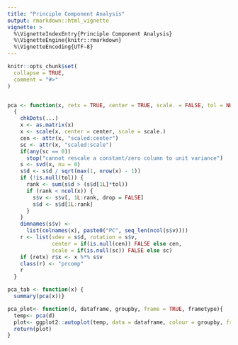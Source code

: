 ```yaml
---
title: "Principle Component Analysis"
output: rmarkdown::html_vignette
vignette: >
  %\VignetteIndexEntry{Principle Component Analysis}
  %\VignetteEngine{knitr::rmarkdown}
  %\VignetteEncoding{UTF-8}
---
```


```r
knitr::opts_chunk$set(
  collapse = TRUE,
  comment = "#>"
)
```

```r

```

```r
pca <- function(x, retx = TRUE, center = TRUE, scale. = FALSE, tol = NULL, ...)
  {
    chkDots(...)
    x <- as.matrix(x)
    x <- scale(x, center = center, scale = scale.)
    cen <- attr(x, "scaled:center")
    sc <- attr(x, "scaled:scale")
    if(any(sc == 0))
      stop("cannot rescale a constant/zero column to unit variance")
    s <- svd(x, nu = 0)
    s$d <- s$d / sqrt(max(1, nrow(x) - 1))
    if (!is.null(tol)) {
      rank <- sum(s$d > (s$d[1L]*tol))
      if (rank < ncol(x)) {
        s$v <- s$v[, 1L:rank, drop = FALSE]
        s$d <- s$d[1L:rank]
      }
    }
    dimnames(s$v) <-
      list(colnames(x), paste0("PC", seq_len(ncol(s$v))))
    r <- list(sdev = s$d, rotation = s$v,
              center = if(is.null(cen)) FALSE else cen,
              scale = if(is.null(sc)) FALSE else sc)
    if (retx) r$x <- x %*% s$v
    class(r) <- "prcomp"
    r
  }

pca_tab <- function(x) {
  summary(pca(x))}

pca_plot<- function(d, dataframe, groupby, frame = TRUE, frametype){
  temp<- pca(d)
  plot<- ggplot2::autoplot(temp, data = dataframe, colour = groupby, frame = frame, frame.type = frametype)
  return(plot)
}
```

```r

```


